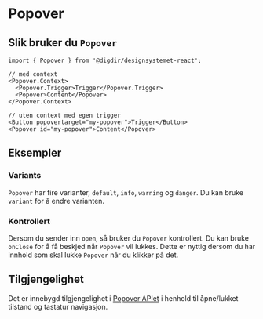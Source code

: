 

<Meta of={PopoverStories} />

# Popover

<Primary />
<Controls />

## Slik bruker du `Popover`

```tsx
import { Popover } from '@digdir/designsystemet-react';

// med context
<Popover.Context>
  <Popover.Trigger>Trigger</Popover.Trigger>
  <Popover>Content</Popover>
</Popover.Context>

// uten context med egen trigger
<Button popovertarget="my-popover">Trigger</Button>
<Popover id="my-popover">Content</Popover>
```

## Eksempler

### Variants

`Popover` har fire varianter, `default`, `info`, `warning` og `danger`. Du kan bruke `variant` for å endre varianten.

<Canvas of={PopoverStories.Variants} />

### Kontrollert

Dersom du sender inn `open`, så bruker du `Popover` kontrollert. Du kan bruke `onClose` for å få beskjed når `Popover` vil lukkes.
Dette er nyttig dersom du har innhold som skal lukke `Popover` når du klikker på det.

<Canvas of={PopoverStories.Controlled} />

## Tilgjengelighet

Det er innebygd tilgjengelighet i [Popover APIet](https://developer.mozilla.org/en-US/docs/Web/API/Popover_API) i henhold til åpne/lukket tilstand og tastatur navigasjon.


